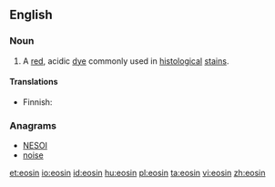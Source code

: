 ==English==
{{wikipedia}}

===Noun===
{{en-noun|s|-}}

# A [[red]], acidic [[dye]] commonly used in [[histological]] [[stain]]s.

====Translations====
{{trans-top|red, acidic dye}}
* Finnish: {{t|fi|eosiini}}
{{trans-mid}}
{{trans-bottom}}

===Anagrams===
* [[NESOI#English|NESOI]]
* [[noise#English|noise]]

[[et:eosin]]
[[io:eosin]]
[[id:eosin]]
[[hu:eosin]]
[[pl:eosin]]
[[ta:eosin]]
[[vi:eosin]]
[[zh:eosin]]